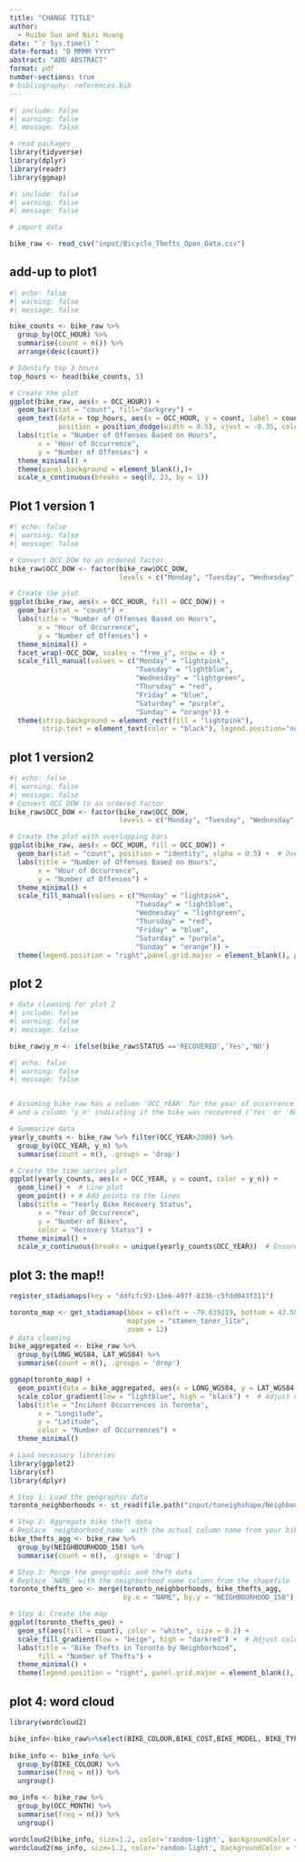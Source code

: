 ```yaml
---
title: "CHANGE TITLE"
author: 
  - Ruibo Sun and Nixi Huang
date: "`r Sys.time()`"
date-format: "D MMMM YYYY"
abstract: "ADD ABSTRACT"
format: pdf
number-sections: true
# bibliography: references.bib
---
```


```r
#| include: false
#| warning: false
#| message: false

# read packages
library(tidyverse)
library(dplyr)
library(readr)
library(ggmap)
```


```r
#| include: false
#| warning: false
#| message: false

# import data

bike_raw <- read_csv("input/Bicycle_Thefts_Open_Data.csv")
```

## add-up to plot1
```r
#| echo: false
#| warning: false
#| message: false

bike_counts <- bike_raw %>%
  group_by(OCC_HOUR) %>%
  summarise(count = n()) %>%
  arrange(desc(count))

# Identify top 3 hours
top_hours <- head(bike_counts, 5)

# Create the plot
ggplot(bike_raw, aes(x = OCC_HOUR)) +
  geom_bar(stat = "count", fill="darkgrey") +
  geom_text(data = top_hours, aes(x = OCC_HOUR, y = count, label = count),
            position = position_dodge(width = 0.5), vjust = -0.35, color = "black",size=3.1) +
  labs(title = "Number of Offenses Based on Hours", 
       x = "Hour of Occurrence", 
       y = "Number of Offenses") +
  theme_minimal() +
  theme(panel.background = element_blank(),)+
  scale_x_continuous(breaks = seq(0, 23, by = 1))
```



## Plot 1 version 1
```r
#| echo: false
#| warning: false
#| message: false

# Convert OCC_DOW to an ordered factor
bike_raw$OCC_DOW <- factor(bike_raw$OCC_DOW, 
                           levels = c("Monday", "Tuesday", "Wednesday", "Thursday", "Friday", "Saturday", "Sunday"))

# Create the plot
ggplot(bike_raw, aes(x = OCC_HOUR, fill = OCC_DOW)) +
  geom_bar(stat = "count") + 
  labs(title = "Number of Offenses Based on Hours", 
       x = "Hour of Occurrence", 
       y = "Number of Offenses") +
  theme_minimal() +
  facet_wrap(~OCC_DOW, scales = "free_y", nrow = 4) +
  scale_fill_manual(values = c("Monday" = "lightpink", 
                               "Tuesday" = "lightblue", 
                               "Wednesday" = "lightgreen", 
                               "Thursday" = "red", 
                               "Friday" = "blue",
                               "Saturday" = "purple",
                               "Sunday" = "orange")) +
  theme(strip.background = element_rect(fill = "lightpink"),
        strip.text = element_text(color = "black"), legend.position="none",panel.grid.major = element_blank(), panel.grid.minor = element_blank())

```

## plot 1 version2
```r
#| echo: false
#| warning: false
#| message: false
# Convert OCC_DOW to an ordered factor
bike_raw$OCC_DOW <- factor(bike_raw$OCC_DOW, 
                           levels = c("Monday", "Tuesday", "Wednesday", "Thursday", "Friday", "Saturday", "Sunday"))

# Create the plot with overlapping bars
ggplot(bike_raw, aes(x = OCC_HOUR, fill = OCC_DOW)) +
  geom_bar(stat = "count", position = "identity", alpha = 0.5) +  # Overlapping bars with transparency
  labs(title = "Number of Offenses Based on Hours", 
       x = "Hour of Occurrence", 
       y = "Number of Offenses") +
  theme_minimal() +
  scale_fill_manual(values = c("Monday" = "lightpink", 
                               "Tuesday" = "lightblue", 
                               "Wednesday" = "lightgreen", 
                               "Thursday" = "red", 
                               "Friday" = "blue",
                               "Saturday" = "purple",
                               "Sunday" = "orange")) +
  theme(legend.position = "right",panel.grid.major = element_blank(), panel.grid.minor = element_blank())  # Adjust legend position if needed

```

## plot 2

```r
# data cleaning for plot 2
#| include: false
#| warning: false
#| message: false

bike_raw$y_n <- ifelse(bike_raw$STATUS =='RECOVERED','Yes','NO')

```

```r

#| echo: false
#| warning: false
#| message: false


# Assuming bike_raw has a column 'OCC_YEAR' for the year of occurrence
# and a column 'y_n' indicating if the bike was recovered ('Yes' or 'No')

# Summarize data
yearly_counts <- bike_raw %>% filter(OCC_YEAR>2000) %>%
  group_by(OCC_YEAR, y_n) %>%
  summarise(count = n(), .groups = 'drop')

# Create the time series plot
ggplot(yearly_counts, aes(x = OCC_YEAR, y = count, color = y_n)) +
  geom_line() +  # Line plot
  geom_point() + # Add points to the lines
  labs(title = "Yearly Bike Recovery Status", 
       x = "Year of Occurrence", 
       y = "Number of Bikes",
       color = "Recovery Status") +
  theme_minimal() +
  scale_x_continuous(breaks = unique(yearly_counts$OCC_YEAR))  # Ensure all years are included as breaks

```

## plot 3: the map!!
```r
register_stadiamaps(key = "ddfcfc93-13e6-497f-8336-c5fdd043f311")

toronto_map <- get_stadiamap(bbox = c(left = -79.639219, bottom = 43.581024, right = -79.113219, top = 43.855457), 
                             maptype = "stamen_toner_lite", 
                             zoom = 12)
# data cleaning
bike_aggregated <- bike_raw %>%
  group_by(LONG_WGS84, LAT_WGS84) %>%
  summarise(count = n(), .groups = 'drop')
```

```r
ggmap(toronto_map) +
  geom_point(data = bike_aggregated, aes(x = LONG_WGS84, y = LAT_WGS84, color = count), alpha = 0.5) +
  scale_color_gradient(low = "lightblue", high = "black") +  # Adjust color gradient as needed
  labs(title = "Incident Occurrences in Toronto", 
       x = "Longitude", 
       y = "Latitude",
       color = "Number of Occurrences") +
  theme_minimal()
```

```r
# Load necessary libraries
library(ggplot2)
library(sf)
library(dplyr)

# Step 1: Load the geographic data
toronto_neighborhoods <- st_read(file.path("input/toneighshape/Neighbourhoods v2_region.shp"))

# Step 2: Aggregate bike theft data
# Replace `neighborhood_name` with the actual column name from your bike data
bike_thefts_agg <- bike_raw %>%
  group_by(NEIGHBOURHOOD_158) %>%
  summarise(count = n(), .groups = 'drop')

# Step 3: Merge the geographic and theft data
# Replace `NAME` with the neighborhood name column from the shapefile
toronto_thefts_geo <- merge(toronto_neighborhoods, bike_thefts_agg, 
                            by.x = "NAME", by.y = "NEIGHBOURHOOD_158")

# Step 4: Create the map
ggplot(toronto_thefts_geo) +
  geom_sf(aes(fill = count), color = "white", size = 0.2) +
  scale_fill_gradient(low = "beige", high = "darkred") +  # Adjust color scale as needed
  labs(title = "Bike Thefts in Toronto by Neighborhood", 
       fill = "Number of Thefts") +
  theme_minimal() +
  theme(legend.position = "right", panel.grid.major = element_blank(), panel.grid.minor = element_blank())
```
## plot 4: word cloud
```r
library(wordcloud2) 

bike_info<-bike_raw%>%select(BIKE_COLOUR,BIKE_COST,BIKE_MODEL, BIKE_TYPE)
 
bike_info <- bike_info %>%
  group_by(BIKE_COLOUR) %>%
  summarise(freq = n()) %>%
  ungroup()

mo_info <- bike_raw %>%
  group_by(OCC_MONTH) %>%
  summarise(freq = n()) %>%
  ungroup()

```

```r

wordcloud2(bike_info, size=1.2, color='random-light', backgroundColor = "white")
wordcloud2(mo_info, size=1.2, color='random-light', backgroundColor = "white")
```


